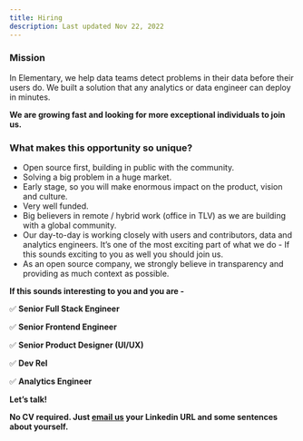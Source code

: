 ```yaml
---
title: Hiring
description: Last updated Nov 22, 2022
---
```


### Mission

In Elementary, we help data teams detect problems in their data before their users do. We built a solution that any analytics or data engineer can deploy in minutes.

**We are growing fast and looking for more exceptional individuals to join us.**

### What makes this opportunity so unique?

- Open source first, building in public with the community.
- Solving a big problem in a huge market.
- Early stage, so you will make enormous impact on the product, vision and culture.
- Very well funded.
- Big believers in remote / hybrid work (office in TLV) as we are building with a global community.
- Our day-to-day is working closely with users and contributors, data and analytics engineers.  It’s one of the most exciting part of what we do - If this sounds exciting to you as well you should join us.
- As an open source company, we strongly believe in transparency and providing as much context as possible.

**If this sounds interesting to you and you are -**

✅ **Senior Full Stack Engineer**

✅ **Senior Frontend Engineer**

✅ **Senior Product Designer (UI/UX)**

✅ **Dev Rel**

✅ **Analytics Engineer**

**Let’s talk!**

**No CV required. Just [email us](mailto:team@elementary-data.com) your Linkedin URL and some sentences about yourself.**
